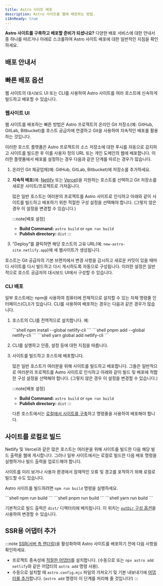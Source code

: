 ```yaml
---
title: Astro 사이트 배포
description: Astro 사이트를 웹에 배포하는 방법.
i18nReady: true
---
```



**Astro 사이트를 구축하고 배포할 준비가 되셨나요?** 다양한 배포 서비스에 대한 안내서 중 하나를 따르거나 아래로 스크롤하여 Astro 사이트 배포에 대한 일반적인 지침을 확인하세요.

## 배포 안내서

<DeployGuidesNav />

## 빠른 배포 옵션

웹 사이트의 대시보드 UI 또는 CLI를 사용하여 Astro 사이트를 여러 호스트에 신속하게 빌드하고 배포할 수 있습니다.

### 웹사이트 UI

웹 사이트를 배포하는 빠른 방법은 Astro 프로젝트의 온라인 Git 저장소(예: GitHub, GitLab, Bitbucket)를 호스트 공급자에 연결하고 Git을 사용하여 지속적인 배포를 활용하는 것입니다.

이러한 호스트 플랫폼은 Astro 프로젝트의 소스 저장소에 대한 푸시를 자동으로 감지하고 사이트를 빌드한 후 이를 사용자 정의 URL 또는 개인 도메인의 웹에 배포합니다. 이러한 플랫폼에서 배포를 설정하는 경우 다음과 같은 단계를 따르는 경우가 많습니다.

1. 온라인 Git 제공업체(예: GitHub, GitLab, Bitbucket)에 저장소를 추가하세요.

1. **지속적 배포**(예: [Netlify](/ko/guides/deploy/netlify/) 또는 [Vercel](/ko/guides/deploy/vercel/))을 지원하는 호스트를 선택하고 Git 저장소를 새로운 사이트/프로젝트로 가져옵니다.

    많은 일반 호스트는 여러분의 프로젝트를 Astro 사이트로 인식하고 아래와 같이 사이트를 빌드하고 배포하기 위한 적절한 구성 설정을 선택해야 합니다. (그렇지 않은 경우 이 설정을 변경할 수 있습니다.)

    :::note[배포 설정]
    - **Build Command:** `astro build` or `npm run build`
    - **Publish directory:** `dist`
    :::

1. "Deploy"를 클릭하면 해당 호스트의 고유 URL(예: `new-astro-site.netlify.app`)에 새 웹사이트가 생성됩니다.

호스트는 Git 공급자의 기본 브랜치에서 변경 사항을 감시하고 새로운 커밋이 있을 때마다 사이트를 다시 빌드하고 다시 게시하도록 자동으로 구성됩니다. 이러한 설정은 일반적으로 호스트 공급자의 대시보드 UI에서 구성할 수 있습니다.

### CLI 배포

일부 호스트에는 npm을 사용하여 컴퓨터에 전체적으로 설치할 수 있는 자체 명령줄 인터페이스(CLI)가 있습니다. CLI를 사용하여 배포하는 경우는 다음과 같은 경우가 많습니다.

1. 호스트의 CLI를 전역적으로 설치합니다. 예:

    <PackageManagerTabs>
        <Fragment slot="npm">
        ```shell
        npm install --global netlify-cli
        ```
        </Fragment>
        <Fragment slot="pnpm">
        ```shell
        pnpm add --global netlify-cli
        ```
        </Fragment>
        <Fragment slot="yarn">
        ```shell
        yarn global add netlify-cli
        ```
        </Fragment>
    </PackageManagerTabs>

1. CLI를 실행하고 인증, 설정 등에 대한 지침을 따릅니다.

1. 사이트를 빌드하고 호스트에 배포합니다.

    많은 일반 호스트가 여러분을 위해 사이트를 빌드하고 배포합니다. 그들은 일반적으로 여러분의 프로젝트를 Astro 사이트로 인식하고 아래와 같이 빌드 및 배포에 적합한 구성 설정을 선택해야 합니다. (그렇지 않은 경우 이 설정을 변경할 수 있습니다.)

    :::note[배포 설정]
    - **Build Command:** `astro build` or `npm run build`
    - **Publish directory:** `dist`
    :::

    다른 호스트에서는 [로컬에서 사이트를 구축](#로컬로-사이트-구축)하고 명령줄을 사용하여 배포해야 합니다.

## 사이트를 로컬로 빌드

Netlify 및 Vercel과 같은 많은 호스트는 여러분을 위해 사이트를 빌드한 다음 해당 빌드 출력을 웹에 게시합니다. 그러나 일부 사이트에서는 로컬로 빌드한 다음 배포 명령을 실행하거나 빌드 출력을 업로드해야 합니다.

사이트를 미리 보거나 사용자 환경에서 잠재적인 오류 및 경고를 포착하기 위해 로컬로 빌드할 수도 있습니다.

Astro 사이트를 빌드하려면 `npm run build` 명령을 실행하세요.

<PackageManagerTabs>
      <Fragment slot="npm">
      ```shell
      npm run build
      ```
      </Fragment>
      <Fragment slot="pnpm">
      ```shell
      pnpm run build
      ```
      </Fragment>
      <Fragment slot="yarn">
      ```shell
      yarn run build
      ```
      </Fragment>
  </PackageManagerTabs>

기본적으로 빌드 출력은 `dist/` 디렉터리에 배치됩니다. 이 위치는 [`outDir` 구성 옵션](/ko/reference/configuration-reference/#outdir)을 사용하여 변경할 수 있습니다.

## SSR용 어댑터 추가

:::note
[SSR(서버 측 렌더링)](/ko/guides/server-side-rendering/)을 활성화하여 Astro 사이트를 배포하기 전에 다음 사항을 확인하세요.

- 프로젝트 종속성에 [적절한 어댑터](/ko/guides/server-side-rendering/)를 설치합니다. (수동으로 또는 `npx astro add netlify`와 같은 어댑터의 `astro add` 명령 사용).
- 수동으로 설치할 때 `astro.config.mjs` 파일의 가져오기 및 기본 내보내기에 [어댑터를 추가](/ko/reference/configuration-reference/#integrations)합니다. (`astro add` 명령이 이 단계를 처리해 줄 것입니다!)
:::
